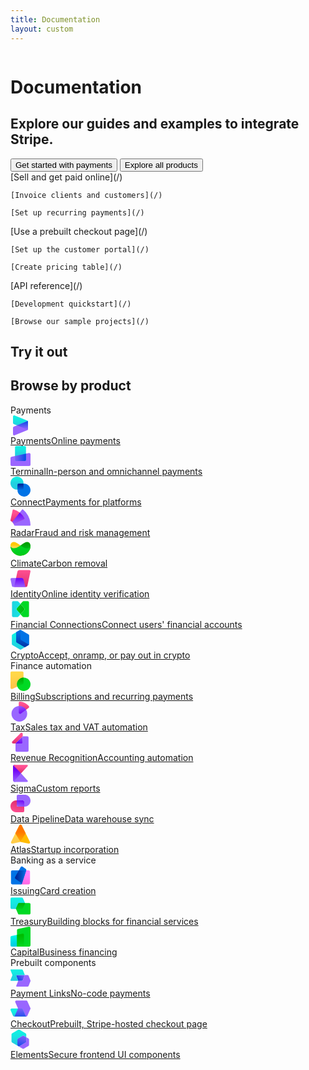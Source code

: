 ```yaml
---
title: Documentation
layout: custom
---
```



<div class="padded HomepageContent">

<img class="HomepageBackground" src="https://b.stripecdn.com/docs-statics-srv/assets/52d6e32f24e1d2872960ba1d0cb8aac5.webp" alt="" />
<div class="HomepageBackground--overlay Box-root"></div>

<div class="HeaderContainer">
<h1>Documentation</h1>
<h2 class="t-muted">Explore our guides and examples to integrate Stripe.</h2>

<div class="row">
  <button class="fern-button filled primary">
    Get started with payments
  </button>
  <button class="fern-button minimal">
    Explore all products
  </button>
</div>
</div>

<CardGroup cols={3}>
  <Card
    title="No-code"
  >
    [Sell and get paid online](/)
    
    [Invoice clients and customers](/)
    
    [Set up recurring payments](/)
  </Card>
  <Card
    title="Stripe hosted"
  >
    [Use a prebuilt checkout page](/)
    
    [Set up the customer portal](/)
    
    [Create pricing table](/)
  </Card>
  <Card
    title="For developers"
  >
    [API reference](/)
    
    [Development quickstart](/)
    
    [Browse our sample projects](/)
  </Card>
</CardGroup>

## Try it out
<Tabs>
  <Tab title="Start a payment">
    <EndpointRequestSnippet endpoint="POST /v1/payment_intents" />
    <EndpointResponseSnippet endpoint="POST /v1/payment_intents" />
  </Tab>
  <Tab title="Sell a product">
    <EndpointRequestSnippet endpoint="POST /v1/products" />
    <EndpointResponseSnippet endpoint="POST /v1/products" />
  </Tab>
  <Tab title="Issue coupons">
    <EndpointRequestSnippet endpoint="POST /v1/coupons" />
    <EndpointResponseSnippet endpoint="POST /v1/coupons" />
  </Tab>
  <Tab title="Get your balance">
    <EndpointRequestSnippet endpoint="GET /v1/balance" />
    <EndpointResponseSnippet endpoint="GET /v1/balance" />
  </Tab>
  <Tab title="Manage taxes">
    <EndpointRequestSnippet endpoint="POST /v1/tax_rates" />
    <EndpointResponseSnippet endpoint="POST /v1/tax_rates" />
  </Tab>
</Tabs>

## Browse by product

<div class="ProductGrid Box-root"><div class="Box-root Margin-bottom--24"><div class="Box-root Margin-bottom--8"><span class="Text-color--gray500 Text-fontSize--14 Text-fontWeight--medium Text-lineHeight--20 Text-numericSpacing--proportional Text-typeface--upper Text-wrap--wrap Text-display--inline">Payments</span></div><div class="ProductGridSection--items Box-root"><a class="UnstyledLink ProductGridItem" href="/payments"><div class="ProductGridItem--content Box-root Padding-horizontal--12 Padding-vertical--16 Flex-flex Flex-alignItems--center Flex-direction--row"><div class="SVGInline SVGInline--cleaned SVG ProductIcon Box-root Flex-flex"><svg class="SVGInline-svg SVGInline--cleaned-svg SVG-svg ProductIcon-svg" height="32" width="32" viewBox="0 0 40 40" fill="none" xmlns="http://www.w3.org/2000/svg"><path d="M34.613 11.275a2.563 2.563 0 0 0-1.223-1.031L8.545.19a2.574 2.574 0 0 0-2.409.252A2.582 2.582 0 0 0 5 2.584V15c0 1.053.638 2 1.613 2.394L13.053 20l21.56 8.722c.254-.409.388-.881.387-1.363V12.637a2.566 2.566 0 0 0-.387-1.362Z" fill="url(#pi_payments__a)"></path><path d="M34.625 11.278 13.06 20l-6.446 2.61A2.578 2.578 0 0 0 5 25v12.416a2.576 2.576 0 0 0 3.543 2.394l24.858-10.054a2.54 2.54 0 0 0 1.212-1.037c.254-.41.388-.881.387-1.363V12.641a2.566 2.566 0 0 0-.375-1.363Z" fill="#96F"></path><path d="m34.617 11.282.097.172c.189.365.287.77.286 1.184l-.001-.023v14.741c.001.482-.133.954-.387 1.363l-.001.001-21.554-8.719h.003l21.557-8.719Z" fill="url(#pi_payments__b)"></path><defs><linearGradient id="pi_payments__a" x1="20" y1="4.128" x2="20" y2="21.128" gradientUnits="userSpaceOnUse"><stop stop-color="#11EFE3"></stop><stop offset="1" stop-color="#21CFE0"></stop></linearGradient><linearGradient id="pi_payments__b" x1="35" y1="11.282" x2="35" y2="28.72" gradientUnits="userSpaceOnUse"><stop stop-color="#0048E5"></stop><stop offset="1" stop-color="#9B66FF"></stop></linearGradient></defs></svg></div><div class="Box-root Margin-left--16 Flex-flex Flex-direction--column"><span class="Text-color--default Text-fontSize--14 Text-fontWeight--medium Text-lineHeight--20 Text-numericSpacing--proportional Text-typeface--base Text-wrap--wrap Text-display--inline">Payments</span><span class="Text-color--default Text-fontSize--14 Text-fontWeight--regular Text-lineHeight--20 Text-numericSpacing--proportional Text-typeface--base Text-wrap--wrap Text-display--inline">Online payments</span></div></div><div id="payments" class="ProductGridItem--shadow Box-root"></div></a><a class="UnstyledLink ProductGridItem" href="/terminal"><div class="ProductGridItem--content Box-root Padding-horizontal--12 Padding-vertical--16 Flex-flex Flex-alignItems--center Flex-direction--row"><div class="SVGInline SVGInline--cleaned SVG ProductIcon Box-root Flex-flex"><svg class="SVGInline-svg SVGInline--cleaned-svg SVG-svg ProductIcon-svg" height="32" width="32" viewBox="0 0 40 40" fill="none" xmlns="http://www.w3.org/2000/svg"><path d="m36.981 14.055-6.312 1.356L9.33 19.995l-7.35 1.58A2.521 2.521 0 0 0 0 24.05v13.423C0 38.868 1.12 40 2.5 40h35c1.38 0 2.5-1.132 2.5-2.528V16.526c0-.762-.341-1.483-.927-1.963a2.48 2.48 0 0 0-2.092-.508Z" fill="#9B66FF"></path><path d="M28.59 0H11.578C10.154 0 9 1.12 9 2.5v25c0 1.38 1.154 2.5 2.578 2.5h16.844C29.846 30 31 28.88 31 27.5v-25C31 1.12 29.846 0 28.59 0Z" fill="url(#pi_terminal__a)"></path><path d="M31 15.339V27.5c0 1.38-1.154 2.5-2.578 2.5H11.578C10.154 30 9 28.88 9 27.5v-7.434l.331-.07L30.67 15.41l.331-.072Z" fill="url(#pi_terminal__b)"></path><defs><linearGradient id="pi_terminal__a" x1="20" y1="1.97" x2="20" y2="17.601" gradientUnits="userSpaceOnUse"><stop stop-color="#11EFE3"></stop><stop offset="0.33" stop-color="#15E8E2"></stop><stop offset="0.74" stop-color="#1FD3E0"></stop><stop offset="1" stop-color="#21CFE0"></stop></linearGradient><linearGradient id="pi_terminal__b" x1="31" y1="22.669" x2="5.337" y2="22.669" gradientUnits="userSpaceOnUse"><stop stop-color="#0048E5"></stop><stop offset="0.64" stop-color="#625AF5"></stop><stop offset="1" stop-color="#8A62FC"></stop></linearGradient></defs></svg></div><div class="Box-root Margin-left--16 Flex-flex Flex-direction--column"><span class="Text-color--default Text-fontSize--14 Text-fontWeight--medium Text-lineHeight--20 Text-numericSpacing--proportional Text-typeface--base Text-wrap--wrap Text-display--inline">Terminal</span><span class="Text-color--default Text-fontSize--14 Text-fontWeight--regular Text-lineHeight--20 Text-numericSpacing--proportional Text-typeface--base Text-wrap--wrap Text-display--inline">In-person and omnichannel payments</span></div></div><div id="terminal" class="ProductGridItem--shadow Box-root"></div></a><a class="UnstyledLink ProductGridItem" href="/connect"><div class="ProductGridItem--content Box-root Padding-horizontal--12 Padding-vertical--16 Flex-flex Flex-alignItems--center Flex-direction--row"><div class="SVGInline SVGInline--cleaned SVG ProductIcon Box-root Flex-flex"><svg class="SVGInline-svg SVGInline--cleaned-svg SVG-svg ProductIcon-svg" height="32" width="32" viewBox="0 0 40 40" fill="none" xmlns="http://www.w3.org/2000/svg"><path d="M12.466.01C5.616.302.167 5.846.004 12.688c-.164 6.841 5.014 12.638 11.842 13.256.372.031.744.056 1.126.056H23.52c1.37 0 2.48-1.109 2.48-2.476V13.01a12.989 12.989 0 0 0-3.993-9.378A13.035 13.035 0 0 0 12.467.01Z" fill="url(#pi_connect__a)"></path><path d="M27.534 39.99c6.85-.292 12.299-5.836 12.462-12.678.164-6.841-5.014-12.638-11.842-13.256A13.473 13.473 0 0 0 27.028 14H16.48A2.478 2.478 0 0 0 14 16.476V26.99a12.989 12.989 0 0 0 3.993 9.378 13.04 13.04 0 0 0 9.54 3.622Z" fill="#0073E6"></path><path d="M26 14v9.524A2.478 2.478 0 0 1 23.52 26H14v-9.524a2.478 2.478 0 0 1 2.317-2.47L16.48 14H26Z" fill="url(#pi_connect__b)"></path><defs><linearGradient id="pi_connect__a" x1="13" y1="1.707" x2="13" y2="15.254" gradientUnits="userSpaceOnUse"><stop stop-color="#11EFE3"></stop><stop offset="0.33" stop-color="#15E8E2"></stop><stop offset="0.74" stop-color="#1FD3E0"></stop><stop offset="1" stop-color="#21CFE0"></stop></linearGradient><linearGradient id="pi_connect__b" x1="20" y1="15.724" x2="20" y2="27.241" gradientUnits="userSpaceOnUse"><stop stop-color="#00299C"></stop><stop offset="1" stop-color="#0073E6"></stop></linearGradient></defs></svg></div><div class="Box-root Margin-left--16 Flex-flex Flex-direction--column"><span class="Text-color--default Text-fontSize--14 Text-fontWeight--medium Text-lineHeight--20 Text-numericSpacing--proportional Text-typeface--base Text-wrap--wrap Text-display--inline">Connect</span><span class="Text-color--default Text-fontSize--14 Text-fontWeight--regular Text-lineHeight--20 Text-numericSpacing--proportional Text-typeface--base Text-wrap--wrap Text-display--inline">Payments for platforms</span></div></div><div id="connect" class="ProductGridItem--shadow Box-root"></div></a><a class="UnstyledLink ProductGridItem" href="/radar"><div class="ProductGridItem--content Box-root Padding-horizontal--12 Padding-vertical--16 Flex-flex Flex-alignItems--center Flex-direction--row"><div class="SVGInline SVGInline--cleaned SVG ProductIcon Box-root Flex-flex"><svg class="SVGInline-svg SVGInline--cleaned-svg SVG-svg ProductIcon-svg" height="32" width="32" viewBox="0 0 40 40" fill="none" xmlns="http://www.w3.org/2000/svg"><path d="M24.872 4.465a1.264 1.264 0 0 0-1.798.194l-4.613 5.824-15.03 18.97c.273.216.535.448.783.693.06.056.113.112.169.171.35.358.672.743.961 1.152l.094.134c.3.439.563.902.783 1.386.01.014.018.029.025.044l-.003-.003c.286.624.503 1.277.646 1.948a2.497 2.497 0 0 0 2.448 1.935h29.37a1.271 1.271 0 0 0 1.27-1.295A42.429 42.429 0 0 0 24.873 4.465Z" fill="#9A66FF"></path><path d="M27.803 21.983a33.817 33.817 0 0 0-9.34-11.503 34.514 34.514 0 0 0-12.51-6.202 1.29 1.29 0 0 0-1.56.98L.083 25.401A2.54 2.54 0 0 0 1.49 28.28a9.48 9.48 0 0 1 1.939 1.177c.273.217.535.448.783.693.06.056.112.112.169.172.351.356.674.74.964 1.148l.094.135c.3.438.563.902.783 1.386a.23.23 0 0 1 .025.043L27.18 23.72a1.29 1.29 0 0 0 .625-1.736Z" fill="url(#pi_radar__a)"></path><path d="m18.464 10.48.467.376a33.82 33.82 0 0 1 8.872 11.127 1.29 1.29 0 0 1-.624 1.736L6.246 33.033a.314.314 0 0 0-.025-.044 9.152 9.152 0 0 0-.783-1.385l-.094-.135-.223-.302a9.414 9.414 0 0 0-.738-.85 9.7 9.7 0 0 0-.952-.865l15.03-18.969.003-.003Z" fill="url(#pi_radar__b)"></path><defs><linearGradient id="pi_radar__a" x1="13.977" y1="4.236" x2="13.977" y2="33.033" gradientUnits="userSpaceOnUse"><stop offset="0.26" stop-color="#FF5091"></stop><stop offset="0.91" stop-color="#E03071"></stop></linearGradient><linearGradient id="pi_radar__b" x1="15.682" y1="10.48" x2="15.682" y2="33.033" gradientUnits="userSpaceOnUse"><stop stop-color="#6E00F5"></stop><stop offset="1" stop-color="#9860FE"></stop></linearGradient></defs></svg></div><div class="Box-root Margin-left--16 Flex-flex Flex-direction--column"><span class="Text-color--default Text-fontSize--14 Text-fontWeight--medium Text-lineHeight--20 Text-numericSpacing--proportional Text-typeface--base Text-wrap--wrap Text-display--inline">Radar</span><span class="Text-color--default Text-fontSize--14 Text-fontWeight--regular Text-lineHeight--20 Text-numericSpacing--proportional Text-typeface--base Text-wrap--wrap Text-display--inline">Fraud and risk management</span></div></div><div id="radar" class="ProductGridItem--shadow Box-root"></div></a><a class="UnstyledLink ProductGridItem" href="/climate/faqs"><div class="ProductGridItem--content Box-root Padding-horizontal--12 Padding-vertical--16 Flex-flex Flex-alignItems--center Flex-direction--row"><div class="SVGInline SVGInline--cleaned SVG ProductIcon Box-root Flex-flex"><svg class="SVGInline-svg SVGInline--cleaned-svg SVG-svg ProductIcon-svg" height="32" width="32" viewBox="0 0 40 40" fill="none" xmlns="http://www.w3.org/2000/svg"><path d="M33.237 21.088c-4.275 0-9.087-2.963-13.237-5.813-4.4-3.037-9.238-7.05-13.238-7.05C2.675 8.225 0 11.963 0 15.275v.288c0 11.045 8.954 20 20 20s20-8.955 20-20c-.134 2.68-2.031 5.525-6.763 5.525Z" fill="url(#pi_climate__a)"></path><path d="M33.237 8.238c-4 0-8.837 4-13.237 7.037-4.15 2.85-8.963 5.813-13.238 5.813-4.73 0-6.628-2.844-6.762-5.525 0 11.045 8.954 20 20 20s20-8.955 20-20v-.288c0-3.312-2.675-7.05-6.763-7.037Z" fill="url(#pi_climate__b)"></path><path d="M20 15.275c4.15 2.85 8.962 5.813 13.237 5.813 4.732 0 6.629-2.844 6.763-5.525 0 11.045-8.954 20-20 20s-20-8.955-20-20c.134 2.68 2.031 5.525 6.763 5.525 4.274 0 9.087-2.963 13.237-5.813Z" fill="url(#pi_climate__c)"></path><defs><linearGradient id="pi_climate__a" x1="19.997" y1="20.628" x2="19.997" y2="9.573" gradientUnits="userSpaceOnUse"><stop stop-color="#FFD748"></stop><stop offset="0.21" stop-color="#FFD644"></stop><stop offset="0.33" stop-color="#FFD438"></stop><stop offset="0.45" stop-color="#FFD024"></stop><stop offset="0.57" stop-color="#FFCB09"></stop><stop offset="1" stop-color="#FFC900"></stop></linearGradient><linearGradient id="pi_climate__b" x1="20" y1="9.561" x2="20" y2="21.9" gradientUnits="userSpaceOnUse"><stop stop-color="#009C00"></stop><stop offset="1" stop-color="#00BA18"></stop></linearGradient><linearGradient id="pi_climate__c" x1="20" y1="35.275" x2="20" y2="15.275" gradientUnits="userSpaceOnUse"><stop offset="0.13" stop-color="#00CB1B"></stop><stop offset="1" stop-color="#00D924"></stop></linearGradient></defs></svg></div><div class="Box-root Margin-left--16 Flex-flex Flex-direction--column"><span class="Text-color--default Text-fontSize--14 Text-fontWeight--medium Text-lineHeight--20 Text-numericSpacing--proportional Text-typeface--base Text-wrap--wrap Text-display--inline">Climate</span><span class="Text-color--default Text-fontSize--14 Text-fontWeight--regular Text-lineHeight--20 Text-numericSpacing--proportional Text-typeface--base Text-wrap--wrap Text-display--inline">Carbon removal</span></div></div><div id="climate" class="ProductGridItem--shadow Box-root"></div></a><a class="UnstyledLink ProductGridItem" href="/identity"><div class="ProductGridItem--content Box-root Padding-horizontal--12 Padding-vertical--16 Flex-flex Flex-alignItems--center Flex-direction--row"><div class="SVGInline SVGInline--cleaned SVG ProductIcon Box-root Flex-flex"><svg class="SVGInline-svg SVGInline--cleaned-svg SVG-svg ProductIcon-svg" height="32" width="32" viewBox="0 0 40 40" fill="none" xmlns="http://www.w3.org/2000/svg"><path d="M13.909 5.934C14.253 4.314 15.877 3 17.533 3H37.52c1.656 0 2.72 1.315 2.376 2.934l-6.187 29.11c-.23 1.08-1.312 1.956-2.416 1.956H7.328L13.91 5.934Z" fill="url(#pi_identity__a)"></path><path d="M.104 21.934C-.241 20.314.824 19 2.48 19h19.987c1.656 0 3.28 1.315 3.624 2.934l2.786 13.11c.23 1.08 1.312 1.956 2.416 1.956H5.306c-1.104 0-2.186-.877-2.416-1.956L.104 21.934Z" fill="#9A66FF"></path><path d="M31.293 37c-1.104 0-2.186-.877-2.416-1.956l-2.786-13.11C25.746 20.314 24.123 19 22.467 19H11.141L7.328 37h23.965Z" fill="url(#pi_identity__b)"></path><defs><linearGradient id="pi_identity__a" x1="23.646" y1="2.993" x2="23.646" y2="37" gradientUnits="userSpaceOnUse"><stop stop-color="#FF5091"></stop><stop offset="1" stop-color="#E03071"></stop></linearGradient><linearGradient id="pi_identity__b" x1="19.311" y1="19" x2="19.311" y2="37" gradientUnits="userSpaceOnUse"><stop stop-color="#6E00F5"></stop><stop offset="1" stop-color="#9860FE"></stop></linearGradient></defs></svg></div><div class="Box-root Margin-left--16 Flex-flex Flex-direction--column"><span class="Text-color--default Text-fontSize--14 Text-fontWeight--medium Text-lineHeight--20 Text-numericSpacing--proportional Text-typeface--base Text-wrap--wrap Text-display--inline">Identity</span><span class="Text-color--default Text-fontSize--14 Text-fontWeight--regular Text-lineHeight--20 Text-numericSpacing--proportional Text-typeface--base Text-wrap--wrap Text-display--inline">Online identity verification</span></div></div><div id="identity" class="ProductGridItem--shadow Box-root"></div></a><a class="UnstyledLink ProductGridItem" href="/financial-connections"><div class="ProductGridItem--content Box-root Padding-horizontal--12 Padding-vertical--16 Flex-flex Flex-alignItems--center Flex-direction--row"><div class="SVGInline SVGInline--cleaned SVG ProductIcon Box-root Flex-flex"><svg class="SVGInline-svg SVGInline--cleaned-svg SVG-svg ProductIcon-svg" height="32" width="32" viewBox="0 0 40 40" fill="none" xmlns="http://www.w3.org/2000/svg"><path d="m20 9.667 7.57 8.69a2.5 2.5 0 0 1 0 3.285L20 30.333l-7.57-8.691a2.5 2.5 0 0 1 0-3.284L20 9.667Z" fill="url(#pi_financialconnections__a)"></path><path d="m20 30.333 4.188 4.809a2.5 2.5 0 0 0 1.886.858H34.5a2.5 2.5 0 0 0 2.5-2.5v-27A2.5 2.5 0 0 0 34.5 4h-8.426a2.5 2.5 0 0 0-1.886.858L20 9.667l7.57 8.691a2.5 2.5 0 0 1 0 3.284L20 30.333Z" fill="#00D924"></path><path d="m20 9.667-7.57 8.691a2.5 2.5 0 0 0 0 3.284L20 30.333l-4.188 4.809a2.5 2.5 0 0 1-1.886.858H5.5A2.5 2.5 0 0 1 3 33.5v-27A2.5 2.5 0 0 1 5.5 4h8.426a2.5 2.5 0 0 1 1.886.858L20 9.667Z" fill="url(#pi_financialconnections__b)"></path><defs><linearGradient id="pi_financialconnections__a" x1="4" y1="19.5" x2="41" y2="19.5" gradientUnits="userSpaceOnUse"><stop stop-color="#00D924"></stop><stop offset="1" stop-color="#00A600"></stop></linearGradient><linearGradient id="pi_financialconnections__b" x1="27.5" y1="20" x2="0.01" y2="19.472" gradientUnits="userSpaceOnUse"><stop stop-color="#11EFE3"></stop><stop offset="1" stop-color="#21CFE0"></stop></linearGradient></defs></svg></div><div class="Box-root Margin-left--16 Flex-flex Flex-direction--column"><span class="Text-color--default Text-fontSize--14 Text-fontWeight--medium Text-lineHeight--20 Text-numericSpacing--proportional Text-typeface--base Text-wrap--wrap Text-display--inline">Financial Connections</span><span class="Text-color--default Text-fontSize--14 Text-fontWeight--regular Text-lineHeight--20 Text-numericSpacing--proportional Text-typeface--base Text-wrap--wrap Text-display--inline">Connect users' financial accounts</span></div></div><div id="financialconnections" class="ProductGridItem--shadow Box-root"></div></a><a class="UnstyledLink ProductGridItem" href="/crypto"><div class="ProductGridItem--content Box-root Padding-horizontal--12 Padding-vertical--16 Flex-flex Flex-alignItems--center Flex-direction--row"><div class="SVGInline SVGInline--cleaned SVG ProductIcon Box-root Flex-flex"><svg class="SVGInline-svg SVGInline--cleaned-svg SVG-svg ProductIcon-svg" height="32" width="32" viewBox="0 0 40 40" fill="none" xmlns="http://www.w3.org/2000/svg"><path d="M36.09 30.71c.377-.222.683-.536.896-.903L21.25 20.722A2.5 2.5 0 0 1 20 18.557V.387c-.431 0-.863.111-1.25.335L3.93 9.278a2.5 2.5 0 0 0-1.25 2.165v17.114a2.5 2.5 0 0 0 1.25 2.165l14.82 8.556a2.5 2.5 0 0 0 2.5 0l14.84-8.567Z" fill="url(#pi_crypto__a)"></path><path d="M36.07 9.278a2.5 2.5 0 0 1 1.25 2.165V28.58a2.5 2.5 0 0 1-1.236 2.135l-.013.008L28.66 35l-16.07-9.278a2.5 2.5 0 0 1-1.25-2.165V5L18.75.722a2.5 2.5 0 0 1 2.487-.008L36.07 9.278Z" fill="#0073E6"></path><path d="M20 .387a2.502 2.502 0 0 0-1.249.335L11.34 5v18.557a2.5 2.5 0 0 0 1.25 2.165L28.66 35l7.424-4.286.005-.003.066-.04c.348-.22.63-.518.83-.864L21.25 20.722A2.5 2.5 0 0 1 20 18.557V.387Z" fill="url(#pi_crypto__b)"></path><defs><linearGradient id="pi_crypto__a" x1="10.5" y1="10.5" x2="10.5" y2="36.5" gradientUnits="userSpaceOnUse"><stop stop-color="#11EFE3"></stop><stop offset="1" stop-color="#21CFE0"></stop></linearGradient><linearGradient id="pi_crypto__b" x1="20" y1="-18" x2="20.541" y2="39.994" gradientUnits="userSpaceOnUse"><stop offset="0.431" stop-color="#016BDE"></stop><stop offset="1" stop-color="#012A9D"></stop></linearGradient></defs></svg></div><div class="Box-root Margin-left--16 Flex-flex Flex-direction--column"><span class="Text-color--default Text-fontSize--14 Text-fontWeight--medium Text-lineHeight--20 Text-numericSpacing--proportional Text-typeface--base Text-wrap--wrap Text-display--inline">Crypto</span><span class="Text-color--default Text-fontSize--14 Text-fontWeight--regular Text-lineHeight--20 Text-numericSpacing--proportional Text-typeface--base Text-wrap--wrap Text-display--inline">Accept, onramp, or pay out in crypto</span></div></div><div id="crypto" class="ProductGridItem--shadow Box-root"></div></a></div></div><div class="Box-root Margin-bottom--24"><div class="Box-root Margin-bottom--8"><span class="Text-color--gray500 Text-fontSize--14 Text-fontWeight--medium Text-lineHeight--20 Text-numericSpacing--proportional Text-typeface--upper Text-wrap--wrap Text-display--inline">Finance automation</span></div><div class="ProductGridSection--items Box-root"><a class="UnstyledLink ProductGridItem" href="/billing"><div class="ProductGridItem--content Box-root Padding-horizontal--12 Padding-vertical--16 Flex-flex Flex-alignItems--center Flex-direction--row"><div class="SVGInline SVGInline--cleaned SVG ProductIcon Box-root Flex-flex"><svg class="SVGInline-svg SVGInline--cleaned-svg SVG-svg ProductIcon-svg" height="32" width="32" viewBox="0 0 40 40" fill="none" xmlns="http://www.w3.org/2000/svg"><path d="M26 3.465A2.467 2.467 0 0 0 23.53 1H2.47A2.467 2.467 0 0 0 0 3.465v30.07c0 .835.423 1.612 1.124 2.067a2.475 2.475 0 0 0 2.35.185l10.188-4.522 10.871-4.831A2.465 2.465 0 0 0 26 24.18V3.465Z" fill="url(#pi_billing__a)"></path><path d="M26.5 40C33.956 40 40 33.956 40 26.5S33.956 13 26.5 13 13 19.044 13 26.5 19.044 40 26.5 40Z" fill="#00D924"></path><path d="M26 13.009v11.172c0 .974-.575 1.857-1.467 2.252l-10.697 4.755A13.49 13.49 0 0 1 13 26.5c0-7.288 5.776-13.228 13-13.491Z" fill="url(#pi_billing__b)"></path><defs><linearGradient id="pi_billing__a" x1="13" y1="7.353" x2="13.001" y2="36.032" gradientUnits="userSpaceOnUse"><stop stop-color="#FFD748"></stop><stop offset="1" stop-color="#FFC148"></stop></linearGradient><linearGradient id="pi_billing__b" x1="19.5" y1="13.009" x2="19.5" y2="31.188" gradientUnits="userSpaceOnUse"><stop stop-color="#00A600"></stop><stop offset="1" stop-color="#00D924"></stop></linearGradient></defs></svg></div><div class="Box-root Margin-left--16 Flex-flex Flex-direction--column"><span class="Text-color--default Text-fontSize--14 Text-fontWeight--medium Text-lineHeight--20 Text-numericSpacing--proportional Text-typeface--base Text-wrap--wrap Text-display--inline">Billing</span><span class="Text-color--default Text-fontSize--14 Text-fontWeight--regular Text-lineHeight--20 Text-numericSpacing--proportional Text-typeface--base Text-wrap--wrap Text-display--inline">Subscriptions and recurring payments</span></div></div><div id="billing" class="ProductGridItem--shadow Box-root"></div></a><a class="UnstyledLink ProductGridItem" href="/tax"><div class="ProductGridItem--content Box-root Padding-horizontal--12 Padding-vertical--16 Flex-flex Flex-alignItems--center Flex-direction--row"><div class="SVGInline SVGInline--cleaned SVG ProductIcon Box-root Flex-flex"><svg class="SVGInline-svg SVGInline--cleaned-svg SVG-svg ProductIcon-svg" height="32" width="32" viewBox="0 0 40 40" fill="none" xmlns="http://www.w3.org/2000/svg"><path d="M19.049.01a26.947 26.947 0 0 1 17.732 9.035c.914 1.04.657 2.616-.463 3.43L20.526 23.948c-1.657 1.204-3.98.02-3.98-2.028V2.4c0-1.384 1.125-2.519 2.503-2.39Z" fill="url(#pi_tax__a)"></path><circle cx="17.667" cy="24.333" transform="rotate(-90 17.667 24.333)" fill="#96F" r="15.667"></circle><path d="m31.099 16.267-10.573 7.681c-1.657 1.204-3.98.02-3.98-2.028V8.706c.37-.026.744-.04 1.12-.04 5.702 0 10.692 3.047 13.433 7.6Z" fill="url(#pi_tax__b)"></path><defs><linearGradient id="pi_tax__a" x1="27.693" y1="-0.106" x2="27.693" y2="20.573" gradientUnits="userSpaceOnUse"><stop offset="0.237" stop-color="#FF5191"></stop><stop offset="1" stop-color="#E03071"></stop></linearGradient><linearGradient id="pi_tax__b" x1="23.306" y1="24.96" x2="18.841" y2="7.433" gradientUnits="userSpaceOnUse"><stop stop-color="#6E00F5"></stop><stop offset="1" stop-color="#9860FE"></stop></linearGradient></defs></svg></div><div class="Box-root Margin-left--16 Flex-flex Flex-direction--column"><span class="Text-color--default Text-fontSize--14 Text-fontWeight--medium Text-lineHeight--20 Text-numericSpacing--proportional Text-typeface--base Text-wrap--wrap Text-display--inline">Tax</span><span class="Text-color--default Text-fontSize--14 Text-fontWeight--regular Text-lineHeight--20 Text-numericSpacing--proportional Text-typeface--base Text-wrap--wrap Text-display--inline">Sales tax and VAT automation</span></div></div><div id="tax" class="ProductGridItem--shadow Box-root"></div></a><a class="UnstyledLink ProductGridItem" href="/billing/revenue-recognition"><div class="ProductGridItem--content Box-root Padding-horizontal--12 Padding-vertical--16 Flex-flex Flex-alignItems--center Flex-direction--row"><div class="SVGInline SVGInline--cleaned SVG ProductIcon Box-root Flex-flex"><svg class="SVGInline-svg SVGInline--cleaned-svg SVG-svg ProductIcon-svg" height="32" width="32" viewBox="0 0 40 40" fill="none" xmlns="http://www.w3.org/2000/svg"><path d="M24.453 3.377a2.374 2.374 0 0 0-4.06-1.675L3.577 18.493a2.374 2.374 0 0 0 1.686 4.061h4.75l14.44-14.427v-4.75Z" fill="url(#pi_revrec__a)"></path><path d="M33.763 8.126h-9.31V20.18a2.375 2.375 0 0 1-2.375 2.375H10.014v14.071A2.375 2.375 0 0 0 12.389 39h21.374a2.375 2.375 0 0 0 2.375-2.375V10.501a2.375 2.375 0 0 0-2.375-2.375Z" fill="#9A66FF"></path><path d="M24.453 20.179V8.126l-14.44 14.428h12.065a2.375 2.375 0 0 0 2.375-2.375Z" fill="url(#pi_revrec__b)"></path><defs><linearGradient id="pi_revrec__a" x1="13.765" y1="1" x2="13.765" y2="22.353" gradientUnits="userSpaceOnUse"><stop offset="0.271" stop-color="#FF5091"></stop><stop offset="1" stop-color="#E03071"></stop></linearGradient><linearGradient id="pi_revrec__b" x1="16.03" y1="22.365" x2="24.272" y2="6.844" gradientUnits="userSpaceOnUse"><stop stop-color="#6E00F5"></stop><stop offset="1" stop-color="#9860FE"></stop></linearGradient></defs></svg></div><div class="Box-root Margin-left--16 Flex-flex Flex-direction--column"><span class="Text-color--default Text-fontSize--14 Text-fontWeight--medium Text-lineHeight--20 Text-numericSpacing--proportional Text-typeface--base Text-wrap--wrap Text-display--inline">Revenue Recognition</span><span class="Text-color--default Text-fontSize--14 Text-fontWeight--regular Text-lineHeight--20 Text-numericSpacing--proportional Text-typeface--base Text-wrap--wrap Text-display--inline">Accounting automation</span></div></div><div id="revrec" class="ProductGridItem--shadow Box-root"></div></a><a class="UnstyledLink ProductGridItem" href="/stripe-data/access-data-in-dashboard"><div class="ProductGridItem--content Box-root Padding-horizontal--12 Padding-vertical--16 Flex-flex Flex-alignItems--center Flex-direction--row"><div class="SVGInline SVGInline--cleaned SVG ProductIcon Box-root Flex-flex"><svg class="SVGInline-svg SVGInline--cleaned-svg SVG-svg ProductIcon-svg" height="32" width="32" viewBox="0 0 40 40" fill="none" xmlns="http://www.w3.org/2000/svg"><path d="M5 35V7.005a3 3 0 0 1 5.477-1.693L21.2 21 9.318 38H8a3 3 0 0 1-3-3Z" fill="url(#pi_sigma__a)"></path><path d="M8.055 4h25.162a1.5 1.5 0 0 1 1.11 2.51L21.136 21 5.841 4.92a3.17 3.17 0 0 1 .948-.672C7.147 4.083 7.569 4 8.055 4Z" fill="url(#pi_sigma__b)"></path><path d="M7.875 38h25.338a1.5 1.5 0 0 0 1.108-2.51L21.111 21 7.136 36.326A1 1 0 0 0 7.876 38Z" fill="#9A66FF"></path><defs><linearGradient id="pi_sigma__a" x1="13.101" y1="38" x2="13.101" y2="12.989" gradientUnits="userSpaceOnUse"><stop stop-color="#9860FE"></stop><stop offset="1" stop-color="#6E00F5"></stop></linearGradient><linearGradient id="pi_sigma__b" x1="20.28" y1="8.418" x2="20.28" y2="19.47" gradientUnits="userSpaceOnUse"><stop stop-color="#FF5091"></stop><stop offset="1" stop-color="#E03071"></stop></linearGradient></defs></svg></div><div class="Box-root Margin-left--16 Flex-flex Flex-direction--column"><span class="Text-color--default Text-fontSize--14 Text-fontWeight--medium Text-lineHeight--20 Text-numericSpacing--proportional Text-typeface--base Text-wrap--wrap Text-display--inline">Sigma</span><span class="Text-color--default Text-fontSize--14 Text-fontWeight--regular Text-lineHeight--20 Text-numericSpacing--proportional Text-typeface--base Text-wrap--wrap Text-display--inline">Custom reports</span></div></div><div id="sigma" class="ProductGridItem--shadow Box-root"></div></a><a class="UnstyledLink ProductGridItem" href="/stripe-data/access-data-in-warehouse"><div class="ProductGridItem--content Box-root Padding-horizontal--12 Padding-vertical--16 Flex-flex Flex-alignItems--center Flex-direction--row"><div class="SVGInline SVGInline--cleaned SVG ProductIcon Box-root Flex-flex"><svg class="SVGInline-svg SVGInline--cleaned-svg SVG-svg ProductIcon-svg" height="32" width="32" viewBox="0 0 40 40" fill="none" xmlns="http://www.w3.org/2000/svg"><path d="M12.5 13.75h-1.25C5 13.75 0 19.276 0 25.625S5 37.5 11.25 37.5H25a2.5 2.5 0 0 0 2.5-2.5v-8.75H15a2.5 2.5 0 0 1-2.5-2.5v-10Z" fill="url(#pi_datapipeline__a)"></path><path d="M27.5 16.25a2.5 2.5 0 0 0-2.5-2.5H12.5v10a2.5 2.5 0 0 0 2.5 2.5h12.5v-10Z" fill="url(#pi_datapipeline__b)"></path><path d="M12.5 5A2.5 2.5 0 0 1 15 2.5h13.75C35 2.5 40 8.026 40 14.375S35 26.25 28.75 26.25H27.5v-10a2.5 2.5 0 0 0-2.5-2.5H12.5V5Z" fill="#9A66FF"></path><defs><linearGradient id="pi_datapipeline__a" x1="12.5" y1="15" x2="6.5" y2="38" gradientUnits="userSpaceOnUse"><stop stop-color="#E03071"></stop><stop offset="1" stop-color="#FF5091"></stop></linearGradient><linearGradient id="pi_datapipeline__b" x1="16.5" y1="26" x2="20.103" y2="11.408" gradientUnits="userSpaceOnUse"><stop stop-color="#9860FE"></stop><stop offset="1" stop-color="#6E00F5"></stop></linearGradient></defs></svg></div><div class="Box-root Margin-left--16 Flex-flex Flex-direction--column"><span class="Text-color--default Text-fontSize--14 Text-fontWeight--medium Text-lineHeight--20 Text-numericSpacing--proportional Text-typeface--base Text-wrap--wrap Text-display--inline">Data Pipeline</span><span class="Text-color--default Text-fontSize--14 Text-fontWeight--regular Text-lineHeight--20 Text-numericSpacing--proportional Text-typeface--base Text-wrap--wrap Text-display--inline">Data warehouse sync</span></div></div><div id="datapipeline" class="ProductGridItem--shadow Box-root"></div></a><a class="UnstyledLink ProductGridItem" href="/atlas"><div class="ProductGridItem--content Box-root Padding-horizontal--12 Padding-vertical--16 Flex-flex Flex-alignItems--center Flex-direction--row"><div class="SVGInline SVGInline--cleaned SVG ProductIcon Box-root Flex-flex"><svg class="SVGInline-svg SVGInline--cleaned-svg SVG-svg ProductIcon-svg" height="32" width="32" viewBox="0 0 40 40" fill="none" xmlns="http://www.w3.org/2000/svg"><path d="M20.02 1c.977 0 1.869.552 2.305 1.426l8.008 16.016 8.436 16.878a2.577 2.577 0 0 1-2.126 3.724l-.178.007-16.444-3.27L9.709 18.44l8.008-16.015A2.574 2.574 0 0 1 20.021 1Z" fill="#FB0"></path><path d="M20.02 1c.977 0 1.869.552 2.304 1.426l8.008 16.016L20.02 35.78 3.576 39.05a2.577 2.577 0 0 1-2.304-3.731L9.71 18.442l8.008-16.016A2.574 2.574 0 0 1 20.02 1Z" fill="url(#pi_atlas__a)"></path><path d="M20.02 1c.977 0 1.869.552 2.305 1.426l8.008 16.016L20.02 35.78 9.709 18.44l8.008-16.015a2.574 2.574 0 0 1 2.122-1.42L20.02 1Z" fill="url(#pi_atlas__b)"></path><defs><linearGradient id="pi_atlas__a" x1="15.65" y1="18.261" x2="15.564" y2="39.05" gradientUnits="userSpaceOnUse"><stop stop-color="#FFD748"></stop><stop offset="0.536" stop-color="#FFCD48"></stop><stop offset="1" stop-color="#FFCB48"></stop></linearGradient><linearGradient id="pi_atlas__b" x1="20.023" y1="34.561" x2="20.023" y2="15.338" gradientUnits="userSpaceOnUse"><stop stop-color="#FFAD00"></stop><stop offset="1" stop-color="#FF7600"></stop></linearGradient></defs></svg></div><div class="Box-root Margin-left--16 Flex-flex Flex-direction--column"><span class="Text-color--default Text-fontSize--14 Text-fontWeight--medium Text-lineHeight--20 Text-numericSpacing--proportional Text-typeface--base Text-wrap--wrap Text-display--inline">Atlas</span><span class="Text-color--default Text-fontSize--14 Text-fontWeight--regular Text-lineHeight--20 Text-numericSpacing--proportional Text-typeface--base Text-wrap--wrap Text-display--inline">Startup incorporation</span></div></div><div id="atlas" class="ProductGridItem--shadow Box-root"></div></a></div></div><div class="Box-root Margin-bottom--24"><div class="Box-root Margin-bottom--8"><span class="Text-color--gray500 Text-fontSize--14 Text-fontWeight--medium Text-lineHeight--20 Text-numericSpacing--proportional Text-typeface--upper Text-wrap--wrap Text-display--inline">Banking as a service</span></div><div class="ProductGridSection--items Box-root"><a class="UnstyledLink ProductGridItem" href="/issuing"><div class="ProductGridItem--content Box-root Padding-horizontal--12 Padding-vertical--16 Flex-flex Flex-alignItems--center Flex-direction--row"><div class="SVGInline SVGInline--cleaned SVG ProductIcon Box-root Flex-flex"><svg class="SVGInline-svg SVGInline--cleaned-svg SVG-svg ProductIcon-svg" height="32" width="32" viewBox="0 0 40 40" fill="none" xmlns="http://www.w3.org/2000/svg"><path d="m7.623 26.479-.028-.029a2.437 2.437 0 0 1-.468-.675 2.507 2.507 0 0 1-.115-1.851l.003-.007a2.96 2.96 0 0 1 .231-.77l.089-.172L14.669 10h21.853c1.312.008 2.383 1.05 2.472 2.368l.006.166v22.92c0 1.35-1.029 2.454-2.33 2.54l-.163.006H19.052l.001-.002L19 38a2.5 2.5 0 0 0 .641-1.973c-.075-.659-.435-1.085-.955-1.468l-.145-.103-10.625-7.728-.137-.107-.004-.003.14.11a2.525 2.525 0 0 1-.263-.22l-.029-.03Z" fill="url(#pi_issuing__a)"></path><path d="M22.052 2.099a2.5 2.5 0 0 1 1.986.414L30.6 7.234a2.5 2.5 0 0 1 .916 2.803l.01-.038.001.001-8.513 25.999c-.012.063-.028.13-.047.194l-.032.092a2.483 2.483 0 0 1-.173.4l-.025.045c-.055.1-.117.196-.186.287l-.031.041a2.9 2.9 0 0 1-.227.255l-.029.022a2.062 2.062 0 0 1-.58.404l-.031.02a3.312 3.312 0 0 1-.315.13h-.047c-.11.035-.221.063-.335.082h-.044c-.12.02-.24.029-.362.029H3.527c-1.393 0-2.521-1.14-2.521-2.545v-22.91C1.006 11.14 2.134 10 3.526 10h13.08l3.807-6.706a2.5 2.5 0 0 1 1.453-1.148l.186-.047Z" fill="#0073E6"></path><path d="m31.384 10-8.37 25.999-.02.097-.027.097-.031.092a.857.857 0 0 1-.029.083l-.067.161-.078.157-.025.044-.088.147-.098.14-.031.041-.11.13-.117.125-.029.022c-.082.081-.17.155-.264.223l-.154.097-.161.084-.032.02-.156.069-.159.06h-.047l-.166.048-.086.018.088-.104a2.5 2.5 0 0 0 .514-1.823c-.075-.659-.435-1.085-.955-1.468l-.145-.103-10.625-7.728-.137-.107a2.536 2.536 0 0 1-.26-.252l-.04-.045a2.485 2.485 0 0 1-.116-.149l-.027-.038-.026-.038a2.429 2.429 0 0 1-.175-.306l-.026-.055a2.498 2.498 0 0 1-.146-.42l-.016-.066a2.504 2.504 0 0 1-.019-.093l-.012-.072a2.511 2.511 0 0 1 .051-1.011l.024-.085a2.506 2.506 0 0 1 .034-.105c.036-.25.108-.499.22-.735l.09-.176L16.669 10h14.715Z" fill="url(#pi_issuing__b)"></path><defs><linearGradient id="pi_issuing__a" x1="22.924" y1="11.681" x2="22.924" y2="39.684" gradientUnits="userSpaceOnUse"><stop offset="0.1" stop-color="#FF80FF"></stop><stop offset="0.39" stop-color="#FF7BF9"></stop><stop offset="0.77" stop-color="#FF6EEA"></stop><stop offset="1" stop-color="#FF62DC"></stop></linearGradient><linearGradient id="pi_issuing__b" x1="31.384" y1="27.925" x2="11.62" y2="27.925" gradientUnits="userSpaceOnUse"><stop stop-color="#0073E6"></stop><stop offset="1" stop-color="#00299C"></stop></linearGradient></defs></svg></div><div class="Box-root Margin-left--16 Flex-flex Flex-direction--column"><span class="Text-color--default Text-fontSize--14 Text-fontWeight--medium Text-lineHeight--20 Text-numericSpacing--proportional Text-typeface--base Text-wrap--wrap Text-display--inline">Issuing</span><span class="Text-color--default Text-fontSize--14 Text-fontWeight--regular Text-lineHeight--20 Text-numericSpacing--proportional Text-typeface--base Text-wrap--wrap Text-display--inline">Card creation</span></div></div><div id="issuing" class="ProductGridItem--shadow Box-root"></div></a><a class="UnstyledLink ProductGridItem" href="/treasury"><div class="ProductGridItem--content Box-root Padding-horizontal--12 Padding-vertical--16 Flex-flex Flex-alignItems--center Flex-direction--row"><div class="SVGInline SVGInline--cleaned SVG ProductIcon Box-root Flex-flex"><svg class="SVGInline-svg SVGInline--cleaned-svg SVG-svg ProductIcon-svg" height="32" width="32" viewBox="0 0 40 40" fill="none" xmlns="http://www.w3.org/2000/svg"><path d="M29 14.5c0-.358-.074-.711-.218-1.038l-3.92-8.945A2.52 2.52 0 0 0 22.556 3H2.522C1.129 3 0 4.144 0 5.556v17.888C0 24.856 1.129 26 2.522 26h20.035c.996 0 1.9-.595 2.304-1.517l3.921-8.945c.144-.327.218-.68.218-1.038Z" fill="url(#pi_treasury__a)"></path><path d="M11 25.5c0 .358.074.711.217 1.038l3.922 8.945A2.52 2.52 0 0 0 17.443 37h20.035C38.871 37 40 35.856 40 34.444V16.556C40 15.144 38.871 14 37.478 14H17.443c-.996 0-1.9.595-2.304 1.517l-3.921 8.945c-.144.327-.218.68-.218 1.038Z" fill="#00D924"></path><path d="M28.951 13.999a2.586 2.586 0 0 1-.169 1.54l-3.92 8.944A2.52 2.52 0 0 1 22.556 26H11.049a2.587 2.587 0 0 1 .168-1.54l3.922-8.944A2.52 2.52 0 0 1 17.443 14l11.508-.001Z" fill="url(#pi_treasury__b)"></path><defs><linearGradient id="pi_treasury__a" x1="14.5" y1="6.131" x2="14.5" y2="28.22" gradientUnits="userSpaceOnUse"><stop stop-color="#11EFE3"></stop><stop offset="0.35" stop-color="#14E8E2"></stop><stop offset="0.86" stop-color="#1ED6E1"></stop><stop offset="1" stop-color="#21CFE0"></stop></linearGradient><linearGradient id="pi_treasury__b" x1="25.311" y1="29.5" x2="25.311" y2="9" gradientUnits="userSpaceOnUse"><stop stop-color="#00D924"></stop><stop offset="1" stop-color="#00A600"></stop></linearGradient></defs></svg></div><div class="Box-root Margin-left--16 Flex-flex Flex-direction--column"><span class="Text-color--default Text-fontSize--14 Text-fontWeight--medium Text-lineHeight--20 Text-numericSpacing--proportional Text-typeface--base Text-wrap--wrap Text-display--inline">Treasury</span><span class="Text-color--default Text-fontSize--14 Text-fontWeight--regular Text-lineHeight--20 Text-numericSpacing--proportional Text-typeface--base Text-wrap--wrap Text-display--inline">Building blocks for financial services</span></div></div><div id="treasury" class="ProductGridItem--shadow Box-root"></div></a><a class="UnstyledLink ProductGridItem" href="/capital/how-stripe-capital-works"><div class="ProductGridItem--content Box-root Padding-horizontal--12 Padding-vertical--16 Flex-flex Flex-alignItems--center Flex-direction--row"><div class="SVGInline SVGInline--cleaned SVG ProductIcon Box-root Flex-flex"><svg class="SVGInline-svg SVGInline--cleaned-svg SVG-svg ProductIcon-svg" height="32" width="32" viewBox="0 0 40 40" fill="none" xmlns="http://www.w3.org/2000/svg"><path d="m23.955 14.047-9.744 2.12-12.18 2.525C.811 18.995 0 20.005 0 21.217v16.258A2.507 2.507 0 0 0 2.538 40H27V16.571a2.546 2.546 0 0 0-3.045-2.524Z" fill="url(#pi_capital__a)"></path><path d="M36.853.046 15.03 4.652c-1.218.3-2.03 1.302-2.03 2.504V40h24.462C38.883 39.8 40 38.698 40 37.296V2.55C40 .947 38.477-.254 36.853.046Z" fill="url(#pi_capital__b)"></path><path d="M23.955 14.047A2.546 2.546 0 0 1 27 16.57V40H13V16.418l1.21-.25 9.745-2.121Z" fill="url(#pi_capital__c)"></path><defs><linearGradient id="pi_capital__a" x1="13.523" y1="36.347" x2="13.523" y2="18.211" gradientUnits="userSpaceOnUse"><stop stop-color="#00D0E1"></stop><stop offset="1" stop-color="#00F5E7"></stop></linearGradient><linearGradient id="pi_capital__b" x1="26.459" y1="-0.002" x2="26.459" y2="40" gradientUnits="userSpaceOnUse"><stop stop-color="#00D924"></stop><stop offset="1" stop-color="#00D924"></stop></linearGradient><linearGradient id="pi_capital__c" x1="19.93" y1="40.003" x2="19.93" y2="13.997" gradientUnits="userSpaceOnUse"><stop stop-color="#00D722"></stop><stop offset="0.851" stop-color="#00BD01"></stop></linearGradient></defs></svg></div><div class="Box-root Margin-left--16 Flex-flex Flex-direction--column"><span class="Text-color--default Text-fontSize--14 Text-fontWeight--medium Text-lineHeight--20 Text-numericSpacing--proportional Text-typeface--base Text-wrap--wrap Text-display--inline">Capital</span><span class="Text-color--default Text-fontSize--14 Text-fontWeight--regular Text-lineHeight--20 Text-numericSpacing--proportional Text-typeface--base Text-wrap--wrap Text-display--inline">Business financing</span></div></div><div id="capital" class="ProductGridItem--shadow Box-root"></div></a></div></div><div class="Box-root Margin-bottom--24"><div class="Box-root Margin-bottom--8"><span class="Text-color--gray500 Text-fontSize--14 Text-fontWeight--medium Text-lineHeight--20 Text-numericSpacing--proportional Text-typeface--upper Text-wrap--wrap Text-display--inline">Prebuilt components</span></div><div class="ProductGridSection--items Box-root"><a class="UnstyledLink ProductGridItem" href="/payments/payment-links"><div class="ProductGridItem--content Box-root Padding-horizontal--12 Padding-vertical--16 Flex-flex Flex-alignItems--center Flex-direction--row"><div class="SVGInline SVGInline--cleaned SVG ProductIcon Box-root Flex-flex"><svg class="SVGInline-svg SVGInline--cleaned-svg SVG-svg ProductIcon-svg" height="32" width="32" viewBox="0 0 40 40" fill="none" xmlns="http://www.w3.org/2000/svg"><path d="M11.56 16.212a1.275 1.275 0 0 1 1.186-1.741H28.53c0 .316-.059.633-.177.932l-3.507 8.922a2.549 2.549 0 0 1-2.372 1.616H15.29c0-.158-.03-.316-.089-.466l-3.642-9.263Z" fill="url(#pi_paymentlinks__a)"></path><path d="M.09 4.74A1.275 1.275 0 0 1 1.276 3H14.7l.055.001.077-.001h7.64a2.55 2.55 0 0 1 2.373 1.616l3.508 8.922c.117.3.176.616.176.933H12.746c-.898 0-1.514.904-1.186 1.74l3.642 9.264c.06.15.089.308.089.466H1.276a1.274 1.274 0 0 1-1.186-1.74l3.642-9.264c.118-.3.118-.633 0-.933L.09 4.741Z" fill="url(#pi_paymentlinks__b)"></path><path fill-rule="evenodd" clip-rule="evenodd" d="M15.29 25.941c0 .159-.029.317-.088.467L11.56 35.67a1.275 1.275 0 0 0 1.186 1.741h21.197a2.55 2.55 0 0 0 2.373-1.616l3.507-8.922c.236-.6.236-1.266 0-1.865l-3.507-8.922a2.55 2.55 0 0 0-2.373-1.616H28.53c0 .316-.059.633-.177.932l-3.507 8.922a2.549 2.549 0 0 1-2.372 1.616H15.29Z" fill="#96F"></path><defs><linearGradient id="pi_paymentlinks__a" x1="14.062" y1="24.667" x2="29.357" y2="12.559" gradientUnits="userSpaceOnUse"><stop stop-color="#0048E5"></stop><stop offset="0.64" stop-color="#625AF5"></stop><stop offset="1" stop-color="#8A62FC"></stop></linearGradient><linearGradient id="pi_paymentlinks__b" x1="14.265" y1="4.507" x2="14.062" y2="24.667" gradientUnits="userSpaceOnUse"><stop stop-color="#11EFE3"></stop><stop offset="0.33" stop-color="#15E8E2"></stop><stop offset="0.74" stop-color="#1FD3E0"></stop><stop offset="1" stop-color="#21CFE0"></stop></linearGradient></defs></svg></div><div class="Box-root Margin-left--16 Flex-flex Flex-direction--column"><span class="Text-color--default Text-fontSize--14 Text-fontWeight--medium Text-lineHeight--20 Text-numericSpacing--proportional Text-typeface--base Text-wrap--wrap Text-display--inline">Payment Links</span><span class="Text-color--default Text-fontSize--14 Text-fontWeight--regular Text-lineHeight--20 Text-numericSpacing--proportional Text-typeface--base Text-wrap--wrap Text-display--inline">No-code payments</span></div></div><div id="paymentlinks" class="ProductGridItem--shadow Box-root"></div></a><a class="UnstyledLink ProductGridItem" href="/payments/checkout"><div class="ProductGridItem--content Box-root Padding-horizontal--12 Padding-vertical--16 Flex-flex Flex-alignItems--center Flex-direction--row"><div class="SVGInline SVGInline--cleaned SVG ProductIcon Box-root Flex-flex"><svg class="SVGInline-svg SVGInline--cleaned-svg SVG-svg ProductIcon-svg" height="32" width="32" viewBox="0 0 40 40" fill="none" xmlns="http://www.w3.org/2000/svg"><path d="M31.535 4H11.837c-.842 0-1.627.43-2.084 1.143a2.522 2.522 0 0 0-.18 2.387l5.1 11.456a2.483 2.483 0 0 1 0 2.028L8 36h23.535a2.48 2.48 0 0 0 2.262-1.48l5.987-13.497a2.524 2.524 0 0 0 0-2.043l-5.987-13.5A2.48 2.48 0 0 0 31.536 4Z" fill="#96F"></path><path d="M7.228 36a2.309 2.309 0 0 1-.868-.166 1.22 1.22 0 0 1-.111-.056h.043A2.434 2.434 0 0 1 5.06 34.55L.217 23.533a2.542 2.542 0 0 1 .177-2.388A2.453 2.453 0 0 1 2.461 20h19.507c.959 0 1.828.573 2.22 1.462l4.794 10.849c.198.45.564 1.271.684 1.531.103.214.232.414.385.595.489.648 1.202 1.305 1.977 1.516a2.239 2.239 0 0 1-.545.047c-.21 0-.296-.002-.35-.003h-.055a1.32 1.32 0 0 0-.06.003H7.228Z" fill="url(#pi_checkout__a)"></path><path d="M21.968 20a2.43 2.43 0 0 1 2.141 1.3l.08.162 4.793 10.849c.198.45.564 1.271.684 1.531.103.214.232.414.385.595.448.594 1.19 1.165 1.908 1.42l.195.06a2.353 2.353 0 0 1-.619.083h-.462l-.055.001L8 35.999l6.673-14.985A2.48 2.48 0 0 0 14.889 20h7.079Z" fill="url(#pi_checkout__b)"></path><defs><linearGradient id="pi_checkout__a" x1="16.008" y1="35.587" x2="16.008" y2="21.16" gradientUnits="userSpaceOnUse"><stop stop-color="#21CFE0"></stop><stop offset="0.17" stop-color="#20D1E0"></stop><stop offset="0.38" stop-color="#18E2E2"></stop><stop offset="0.61" stop-color="#13ECE3"></stop><stop offset="1" stop-color="#11EFE3"></stop></linearGradient><linearGradient id="pi_checkout__b" x1="21.066" y1="43" x2="21.066" y2="14.5" gradientUnits="userSpaceOnUse"><stop stop-color="#0048E5"></stop><stop offset="1" stop-color="#9B66FF"></stop></linearGradient></defs></svg></div><div class="Box-root Margin-left--16 Flex-flex Flex-direction--column"><span class="Text-color--default Text-fontSize--14 Text-fontWeight--medium Text-lineHeight--20 Text-numericSpacing--proportional Text-typeface--base Text-wrap--wrap Text-display--inline">Checkout</span><span class="Text-color--default Text-fontSize--14 Text-fontWeight--regular Text-lineHeight--20 Text-numericSpacing--proportional Text-typeface--base Text-wrap--wrap Text-display--inline">Prebuilt, Stripe-hosted checkout page</span></div></div><div id="checkout" class="ProductGridItem--shadow Box-root"></div></a><a class="UnstyledLink ProductGridItem" href="/payments/elements"><div class="ProductGridItem--content Box-root Padding-horizontal--12 Padding-vertical--16 Flex-flex Flex-alignItems--center Flex-direction--row"><div class="SVGInline SVGInline--cleaned SVG ProductIcon Box-root Flex-flex"><svg class="SVGInline-svg SVGInline--cleaned-svg SVG-svg ProductIcon-svg" height="32" width="32" viewBox="0 0 40 40" fill="none" xmlns="http://www.w3.org/2000/svg"><path fill-rule="evenodd" clip-rule="evenodd" d="M2 10.6c0-.91.486-1.75 1.274-2.206l12.215-7.053a2.548 2.548 0 0 1 2.548 0l12.216 7.053a2.548 2.548 0 0 1 1.274 2.207v5.751l-4.797-2.77a2.548 2.548 0 0 0-2.546-.002l-9.11 5.248a2.548 2.548 0 0 0-1.277 2.207v10.489c0 .855.43 1.65 1.135 2.12L3.274 26.913A2.548 2.548 0 0 1 2 24.706V10.601Z" fill="url(#pi_elements__a)"></path><path fill-rule="evenodd" clip-rule="evenodd" d="m14.933 33.645.556.32c.789.456 1.76.456 2.548 0l12.216-7.052a2.548 2.548 0 0 0 1.274-2.206v-8.355l4.284 2.475a2.548 2.548 0 0 1 1.273 2.206v10.493c0 .91-.485 1.75-1.273 2.206l-9.08 5.246a2.548 2.548 0 0 1-2.547.002l-9.11-5.248a2.61 2.61 0 0 1-.14-.087Z" fill="#96F"></path><path fill-rule="evenodd" clip-rule="evenodd" d="m31.527 16.353-4.797-2.771a2.548 2.548 0 0 0-2.546-.002l-9.11 5.248a2.548 2.548 0 0 0-1.277 2.208v10.488c0 .857.43 1.651 1.137 2.122l.555.32c.789.456 1.76.456 2.548 0l12.216-7.052a2.548 2.548 0 0 0 1.274-2.207v-8.354Z" fill="url(#pi_elements__b)"></path><defs><linearGradient id="pi_elements__a" x1="16.763" y1="3.144" x2="16.367" y2="31.828" gradientUnits="userSpaceOnUse"><stop stop-color="#11EFE3"></stop><stop offset="0.33" stop-color="#15E8E2"></stop><stop offset="0.74" stop-color="#1FD3E0"></stop><stop offset="1" stop-color="#21CFE0"></stop></linearGradient><linearGradient id="pi_elements__b" x1="21.108" y1="40.096" x2="29.388" y2="10.16" gradientUnits="userSpaceOnUse"><stop stop-color="#0048E5"></stop><stop offset="0.64" stop-color="#625AF5"></stop><stop offset="1" stop-color="#8A62FC"></stop></linearGradient></defs></svg></div><div class="Box-root Margin-left--16 Flex-flex Flex-direction--column"><span class="Text-color--default Text-fontSize--14 Text-fontWeight--medium Text-lineHeight--20 Text-numericSpacing--proportional Text-typeface--base Text-wrap--wrap Text-display--inline">Elements</span><span class="Text-color--default Text-fontSize--14 Text-fontWeight--regular Text-lineHeight--20 Text-numericSpacing--proportional Text-typeface--base Text-wrap--wrap Text-display--inline">Secure frontend UI components</span></div></div><div id="elements" class="ProductGridItem--shadow Box-root"></div></a></div></div></div>

</div>